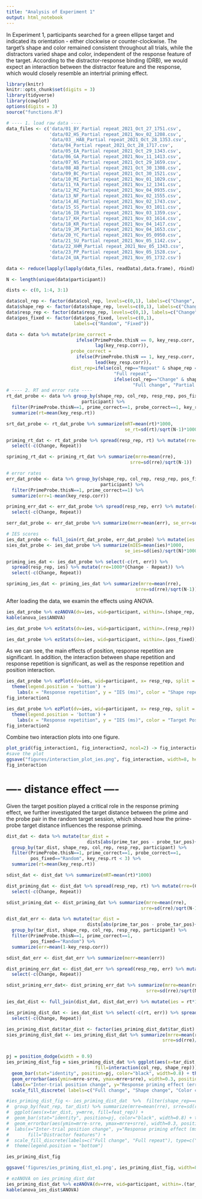 ```yaml
---
title: "Analysis of Experiment 1"
output: html_notebook
---
```


In Experiment 1, participants searched for a green ellipse target and indicated its orientation - either clockwise or counter-clockwise. The target’s shape and color remained consistent throughout all trials, while the distractors varied shape and color, independent of the response feature of the target. According to the distractor-response binding (DRB), we would expect an interaction between the distractor feature and the response, which would closely resemble an intertrial priming effect.

```r
library(knitr)
knitr::opts_chunk$set(digits = 3)
library(tidyverse)
library(cowplot)
options(digits = 3)
source("functions.R")

# ---- 1. load raw data ----
data_files <- c('data/01_BY_Partial repeat_2021_Oct_27_1751.csv', 
                'data/02_HS_Partial repeat_2021_Nov_02_1208.csv',
                'data/03__HAB_Partial repeat_2021_Oct_28_1353.csv',
                'data/04_Partial repeat_2021_Oct_28_1717.csv',
                'data/05_EA_Partial repeat_2021_Oct_29_1343.csv',
                'data/06_GA_Partial repeat_2021_Nov_11_1413.csv',
                'data/07_NS_Partial repeat_2021_Oct_29_1659.csv',
                'data/08_AB_Partial repeat_2021_Oct_30_1308.csv',
                'data/09_BC_Partial repeat_2021_Oct_30_1521.csv',
                'data/10_MI_Partial repeat_2021_Nov_01_1029.csv',
                'data/11_YA_Partial repeat_2021_Nov_12_1341.csv',
                'data/12_MZ_Partial repeat_2021_Nov_04_0935.csv',
                'data/13_NF_Partial repeat_2021_Nov_02_1555.csv',
                'data/14_AE_Partial repeat_2021_Nov_02_1743.csv',
                'data/15_SS_Partial repeat_2021_Nov_03_1011.csv',
                'data/16_IB_Partial repeat_2021_Nov_03_1359.csv',
                'data/17_KH_Partial repeat_2021_Nov_03_1614.csv',
                'data/18_KR_Partial repeat_2021_Nov_04_1417.csv',
                'data/19_JM_Partial repeat_2021_Nov_04_1653.csv',
                'data/20_YC_Partial repeat_2021_Nov_05_0950.csv',
                'data/21_SU_Partial repeat_2021_Nov_05_1142.csv',
                'data/22_XHM_Partial repeat_2021_Nov_05_1343.csv',
                'data/23_PP_Partial repeat_2021_Nov_05_1528.csv',
                'data/24_UA_Partial repeat_2021_Nov_05_1732.csv')

data <- reduce(lapply(lapply(data_files, readData),data.frame), rbind)

N <- length(unique(data$participant))

dists <- c(0, 1:4, 3:1)

data$col_rep <- factor(data$col_rep, levels=c(0,1), labels=c("Change", "Repeat"))
data$shape_rep <- factor(data$shape_rep, levels=c(0,1), labels=c("Change", "Repeat"))
data$resp_rep <- factor(data$resp_rep, levels=c(0,1), labels=c("Change", "Repeat"))
data$pos_fixed <- factor(data$pos_fixed, levels=c(0,1), 
                         labels=c("Random", "Fixed"))

data <- data %>% mutate(prime_correct = 
                          ifelse(PrimeProbe.thisN == 0, key_resp.corr, 
                                 lag(key_resp.corr)), 
                        probe_correct = 
                          ifelse(PrimeProbe.thisN == 1, key_resp.corr, 
                                 lead(key_resp.corr)), 
                        dist_rep=ifelse(col_rep=="Repeat" & shape_rep == "Repeat",
                                        "Full repeat", 
                                        ifelse(col_rep=="Change" & shape_rep=="Change",
                                               "Full change", "Partial repeat")))
# ---- 2. RT and error rate ----
rt_dat_probe <- data %>% group_by(shape_rep, col_rep, resp_rep, pos_fixed, 
                            participant) %>%
  filter(PrimeProbe.thisN==1, prime_correct==1, probe_correct==1, key_resp.rt < 3, key_resp.rt > 0.2) %>%
  summarize(rt=mean(key_resp.rt)) 

srt_dat_probe <- rt_dat_probe %>% summarize(mRT=mean(rt)*1000, 
                                            se_rt=sd(rt)/sqrt(N-1)*1000)

priming_rt_dat <- rt_dat_probe %>% spread(resp_rep, rt) %>% mutate(rre=1000*(Change - Repeat)) %>%
  select(-c(Change, Repeat))

spriming_rt_dat <- priming_rt_dat %>% summarize(mrre=mean(rre), 
                                              srre=sd(rre)/sqrt(N-1))

# error rates
err_dat_probe <- data %>% group_by(shape_rep, col_rep, resp_rep, pos_fixed, 
                                   participant) %>%
  filter(PrimeProbe.thisN==1, prime_correct==1) %>%
  summarize(err=1-mean(key_resp.corr)) 

priming_err_dat <- err_dat_probe %>% spread(resp_rep, err) %>% mutate(rre=(Change - Repeat)) %>%
  select(-c(Change, Repeat))

serr_dat_probe <- err_dat_probe %>% summarize(merr=mean(err), se_err=sd(err)/sqrt(n()-1))

# IES scores
ies_dat_probe <- full_join(rt_dat_probe, err_dat_probe) %>% mutate(ies = rt/(1-err))
sies_dat_probe <- ies_dat_probe %>% summarize(mIES=mean(ies)*1000, 
                                            se_ies=sd(ies)/sqrt(N)*1000)

priming_ies_dat <- ies_dat_probe %>% select(-c(rt, err)) %>% 
  spread(resp_rep, ies) %>% mutate(rre=1000*(Change - Repeat)) %>%
  select(-c(Change, Repeat))

spriming_ies_dat <- priming_ies_dat %>% summarize(mrre=mean(rre), 
                                                srre=sd(rre)/sqrt(N-1))
```
After loading the data, we examin the effects using ANOVA. 

```r
ies_dat_probe %>% ezANOVA(dv=ies, wid=participant, within=.(shape_rep, col_rep, pos_fixed, resp_rep)) -> anova_ies
kable(anova_ies$ANOVA)
```
```r
ies_dat_probe %>% ezStats(dv=ies, wid=participant, within=.(resp_rep)) 
```
```r
ies_dat_probe %>% ezStats(dv=ies, wid=participant, within=.(pos_fixed)) 
```

As we can see, the main effects of position, response repetition are significant. In addition, the interaction between shape repetition and response repetition is significant, as well as the response repetition and position interaction. 

```r
ies_dat_probe %>% ezPlot(dv=ies, wid=participant, x= resp_rep, split = shape_rep, within=.(resp_rep, shape_rep)) + theme_classic() +
  theme(legend.position = 'bottom') + 
    labs(x = "Response repetition", y = "IES (ms)", color = "Shape repetition", linetype = "Shape repetition", shape = "Shape repetition") -> fig_interaction1
fig_interaction1

```
```r
ies_dat_probe %>% ezPlot(dv=ies, wid=participant, x= resp_rep, split = pos_fixed, within=.(resp_rep, pos_fixed)) + theme_classic() +
  theme(legend.position = 'bottom') + 
    labs(x = "Response repetition", y = "IES (ms)", color = "Target Position", linetype = "Target Position", shape = "Target Position") -> fig_interaction2
fig_interaction2
```

Combine two interaction plots into one figure. 

```r
plot_grid(fig_interaction1, fig_interaction2, ncol=2) -> fig_interaction
#save the plot
ggsave("figures/interaction_plot_ies.png", fig_interaction, width=8, height=4)
fig_interaction
```

# ---- distance effect ----

Given the target position played a critical role in the response priming effect, we further investigated the target distance between the prime and the probe pair in the random target session, which showed how the prime-probe target distance influences the response priming. 

```r

dist_dat <- data %>% mutate(tar_dist = 
                              dists[abs(prime_tar_pos - probe_tar_pos)+1]) %>%
  group_by(tar_dist, shape_rep, col_rep, resp_rep, participant) %>% 
  filter(PrimeProbe.thisN==1, prime_correct==1, probe_correct==1, 
         pos_fixed=="Random", key_resp.rt < 3) %>%
  summarize(rt=mean(key_resp.rt))

sdist_dat <- dist_dat %>% summarize(mRT=mean(rt)*1000)

dist_priming_dat <- dist_dat %>% spread(resp_rep, rt) %>% mutate(rre=(Change - Repeat)*1000) %>%
  select(-c(Change, Repeat))

sdist_priming_dat <- dist_priming_dat %>% summarize(mrre=mean(rre), 
                                                  srre=sd(rre)/sqrt(N-1))

dist_dat_err <- data %>% mutate(tar_dist = 
                              dists[abs(prime_tar_pos - probe_tar_pos)+1]) %>%
  group_by(tar_dist, shape_rep, col_rep, resp_rep, participant) %>% 
  filter(PrimeProbe.thisN==1, prime_correct==1,
         pos_fixed=="Random") %>%
  summarize(err=mean(1-key_resp.corr))

sdist_dat_err <- dist_dat_err %>% summarize(merr=mean(err))

dist_priming_err_dat <- dist_dat_err %>% spread(resp_rep, err) %>% mutate(rre=(Change - Repeat)) %>%
  select(-c(Change, Repeat))

sdist_priming_err_dat<- dist_priming_err_dat %>% summarize(mrre=mean(rre), 
                                                    srre=sd(rre)/sqrt(N-1))

ies_dat_dist <- full_join(dist_dat, dist_dat_err) %>% mutate(ies = rt*1000/(1-err))

ies_priming_dist_dat <- ies_dat_dist %>% select(-c(rt, err)) %>% spread(resp_rep, ies) %>% mutate(rre=(Change - Repeat)) %>%
  select(-c(Change, Repeat))

ies_priming_dist_dat$tar_dist <- factor(ies_priming_dist_dat$tar_dist)
sies_priming_dist_dat <- ies_priming_dist_dat %>% summarize(mrre=mean(rre), 
                                                          srre=sd(rre)/sqrt(N-1))


pj = position_dodge(width = 0.9)
ies_priming_dist_fig = sies_priming_dist_dat %>% ggplot(aes(x=tar_dist, y=mrre, 
                                 fill=interaction(col_rep, shape_rep))) +
  geom_bar(stat="identity", position=pj, color="black", width=0.8) + theme_classic() + 
  geom_errorbar(aes(ymin=mrre-srre, ymax=mrre+srre), width=0.3, position=pj) +
  labs(x="Inter-trial position change", y="Response priming effect (error)", fill="Distractor features") + 
  scale_fill_discrete( labels=c("Full change", "Shape change", "Color change", "Full repeat"))

#ies_priming_dist_fig <- ies_priming_dist_dat  %>%  filter(shape_rep==col_rep) %>% mutate(feat_rep=shape_rep) %>% 
#  group_by(feat_rep, tar_dist) %>% summarize(mrre=mean(rre), srre=sd(rre)/sqrt(N-1)) %>%
#  ggplot(aes(x=tar_dist, y=mrre, fill=feat_rep)) +
#  geom_bar(stat="identity", position=pj, color="black", width=0.8) + theme_classic() + 
#  geom_errorbar(aes(ymin=mrre-srre, ymax=mrre+srre), width=0.3, position=pj) +
#  labs(x="Inter-trial position change", y="Response priming effect (ms)", 
#       fill="Distractor features") + 
#  scale_fill_discrete(labels=c("Full change", "Full repeat"), type=c("#2A9D8F", "#E76F51")) + 
#  theme(legend.position = "bottom")

ies_priming_dist_fig

ggsave('figures/ies_priming_dist_e1.png', ies_priming_dist_fig, width=8, height=3)

```
```r
# ezANOVA on ies_priming_dist_dat
ies_priming_dist_dat %>% ezANOVA(dv=rre, wid=participant, within=.(tar_dist, shape_rep, col_rep)) -> anova_ies_dist
kable(anova_ies_dist$ANOVA)
```

